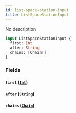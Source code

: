 ```yaml
---
id: list-space-station-input
title: ListSpaceStationInput
---
```



No description

```graphql
input ListSpaceStationInput {
  first: Int
  after: String
  chains: [Chain!]
}
```


### Fields

#### `first` ([`Int`](../../references/scalars/int))




#### `after` ([`String`](../../references/scalars/string))




#### `chains` ([`Chain`](../../references/enums/chain))






